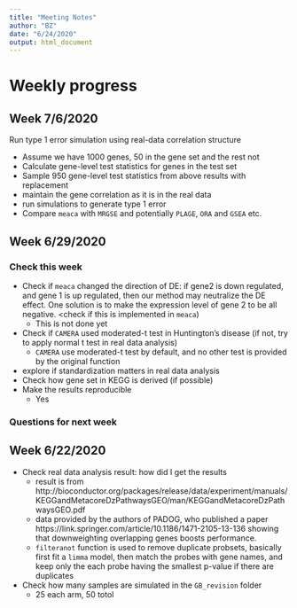 ```yaml
---
title: "Meeting Notes"
author: "BZ"
date: "6/24/2020"
output: html_document
---
```



# Weekly progress

## Week 7/6/2020

   Run type 1 error simulation using real-data correlation structure
    
   + Assume we have 1000 genes, 50 in the gene set and the rest not
   + Calculate gene-level test statistics for genes in the test set 
   + Sample 950 gene-level test statistics from above results with replacement
   + maintain the gene correlation as it is in the real data 
   + run simulations to generate type 1 error
   + Compare `meaca` with `MRGSE` and potentially `PLAGE`, `ORA` and `GSEA` etc.

## Week 6/29/2020

### Check this week
   + Check if `meaca` changed the direction of DE: if gene2 is down regulated, and 
   gene 1 is up regulated, then our method may neutralize the DE effect. One solution
   is to make the expression level of gene 2 to be all negative. <check if this is 
   implemented in `meaca`)
       - This is not done yet
   + Check if `CAMERA` used moderated-t test in Huntington's disease (if not, try
   to apply normal t test in real data analysis)
      - `CAMERA` use moderated-t test by default, and no other test is provided 
      by the original function
   + explore if standardization matters in real data analysis
   + Check how gene set in KEGG is derived (if possible)
   + Make the results reproducible
      - Yes

### Questions for next week

## Week 6/22/2020

  + Check real data analysis result: how did I get the results 
    + result is from http://bioconductor.org/packages/release/data/experiment/manuals/KEGGandMetacoreDzPathwaysGEO/man/KEGGandMetacoreDzPathwaysGEO.pdf
    + data provided by the authors of PADOG, who published a paper https://link.springer.com/article/10.1186/1471-2105-13-136 showing that downweighting 
    overlapping genes boosts performance.
    + `filteranot` function is used to remove duplicate probsets, basically first 
    fit a `limma` model, then match the probes with gene names, and keep only the 
    each probe having the smallest p-value if there are duplicates
  + Check how many samples are simulated in the `GB_revision` folder
    + 25 each arm, 50 totol